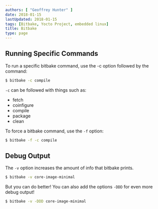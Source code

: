 ```yaml
---
authors: [ "Geoffrey Hunter" ]
date: 2018-01-15
lastUpdated: 2018-01-15
tags: [Bitbake, Yocto Project, embedded linux]
title: Bitbake
type: page
---
```


## Running Specific Commands

To run a specific bitbake command, use the -c option followed by the command:

```sh
$ bitbake -c compile
```

`-c` can be followed with things such as:

* fetch
* coinfigure
* compile
* package
* clean

To force a bitbake command, use the `-f` option:

```sh
$ bitbake -f -c compile
```

## Debug Output

The `-v` option increases the amount of info that bitbake prints.

```sh  
$ bitbake -v core-image-minimal
```

But you can do better! You can also add the options `-DDD` for even more debug output!

```sh    
$ bitbake -v -DDD core-image-minimal
```
